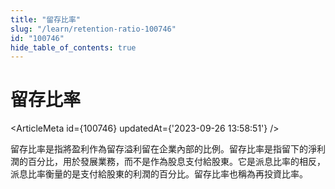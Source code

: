 ```yaml
---
title: "留存比率"
slug: "/learn/retention-ratio-100746"
id: "100746"
hide_table_of_contents: true
---
```



# 留存比率

<ArticleMeta id={100746} updatedAt={'2023-09-26 13:58:51'} />
<div className='border-solid border-b border-t-0 my-4 border-[var(--ifm-color-gray-300)]' />

留存比率是指將盈利作為留存溢利留在企業內部的比例。留存比率是指留下的淨利潤的百分比，用於發展業務，而不是作為股息支付給股東。它是派息比率的相反，派息比率衡量的是支付給股東的利潤的百分比。留存比率也稱為再投資比率。
